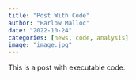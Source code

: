 ```yaml
---
title: "Post With Code"
author: "Harlow Malloc"
date: "2022-10-24"
categories: [news, code, analysis]
image: "image.jpg"
---
```


This is a post with executable code.

